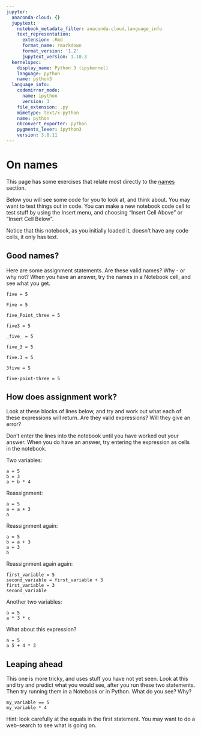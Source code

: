 ```yaml
---
jupyter:
  anaconda-cloud: {}
  jupytext:
    notebook_metadata_filter: anaconda-cloud,language_info
    text_representation:
      extension: .Rmd
      format_name: rmarkdown
      format_version: '1.2'
      jupytext_version: 1.10.3
  kernelspec:
    display_name: Python 3 (ipykernel)
    language: python
    name: python3
  language_info:
    codemirror_mode:
      name: ipython
      version: 3
    file_extension: .py
    mimetype: text/x-python
    name: python
    nbconvert_exporter: python
    pygments_lexer: ipython3
    version: 3.8.11
---
```


# On names

This page has some exercises that relate most directly to the
[names](../code-basics/Names) section.

Below you will see some code for you to look at, and think about.  You may want
to test things out in code.   You can make a new notebook code cell to test
stuff by using the Insert menu, and choosing "Insert Cell Above" or "Insert
Cell Below".

Notice that this notebook, as you initially loaded it, doesn't have any code
cells, it only has text.


## Good names?

Here are some assignment statements. Are these valid names?  Why - or why not?
When you have an answer, try the names in a Notebook cell, and see what you
get.


```
five = 5
```

```
Five = 5
```

```
five_Point_three = 5
```

```
five3 = 5
```

```
_five_ = 5
```

```
five_3 = 5
```

```
five.3 = 5
```

```
3five = 5
```

```
five-point-three = 5
```


## How does assignment work?

Look at these blocks of lines below, and try and work out what each of these
expressions will return.  Are they valid expressions?  Will they give an
error?

Don't enter the lines into the notebook until you have worked out your answer.
When you do have an answer, try entering the expression as cells in the
notebook.

Two variables:

```
a = 5
b = 3
a + b * 4
```

Reassignment:

```
a = 5
a = a + 3
a
```

Reassignment again:

```
a = 5
b = a + 3
a = 3
b
```

Reassignment again again:

```
first_variable = 5
second_variable = first_variable + 3
first_variable = 3
second_variable
```

Another two variables:

```
a = 5
a * 3 * c
```

What about this expression?

```
a = 5
a 5 + 4 * 3
```


## Leaping ahead

This one is more tricky, and uses stuff you have not yet seen.  Look at this and try and predict what you would see, after you run these two statements.  Then try running them in a Notebook or in Python.  What do you see?  Why?

```
my_variable == 5
my_variable * 4
```

Hint: look carefully at the equals in the first statement.  You may want to do
a web-search to see what is going on.
